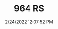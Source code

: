 ---
width: 1333
height: 2000
title: 964 RS
description: Blue 964 Carrera on BBS RS wheels
date: 2/24/2022 12:07:52 PM
cameraMake: Sony
cameraModel: ILCE-7M3
lens: FE 35mm F1.4 GM
settingsfStop: f/1.4
settingsISO: ISO 100
settingsShutter: 1/1000
settingsFocalLength: 35 mm
---